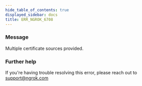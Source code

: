 ```yaml
---
hide_table_of_contents: true
displayed_sidebar: docs
title: ERR_NGROK_6708
---
```




### Message

Multiple certificate sources provided.

<ErrorDetails error="err_ngrok_6708" />

### Further help

If you're having trouble resolving this error, please reach out to [support@ngrok.com](mailto:support@ngrok.com?subject=Help%20with%20ERR_NGROK_6708)

